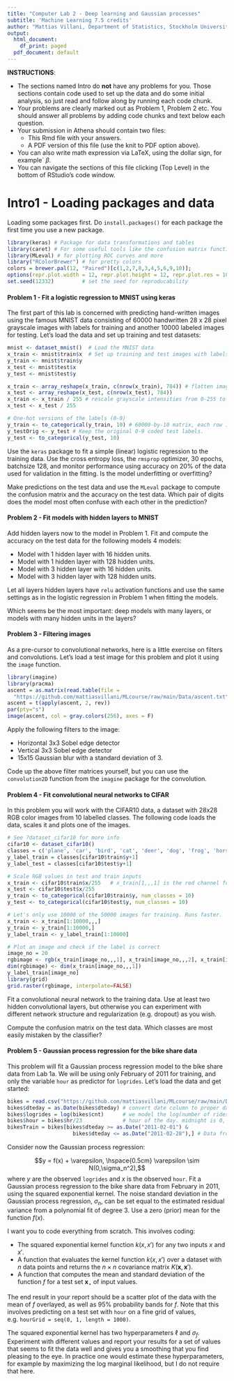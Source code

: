 ```yaml
---
title: "Computer Lab 2 - Deep learning and Gaussian processes"
subtitle: 'Machine Learning 7.5 credits'
author: "Mattias Villani, Department of Statistics, Stockholm University"
output:
  html_document:
    df_print: paged
  pdf_document: default
---
```

 
**INSTRUCTIONS**: 

- The sections named Intro do **not** have any problems for you. Those sections contain code used to set up the data and do some initial analysis, so just read and follow along by running each code chunk. 
- Your problems are clearly marked out as Problem 1, Problem 2 etc. You should answer all problems by adding code chunks and text below each question.
- Your submission in Athena should contain two files:
  - This Rmd file with your answers.
  - A PDF version of this file (use the knit to PDF option above).
- You can also write math expression via LaTeX, using the dollar sign, for example´ $\beta$.
- You can navigate the sections of this file clicking (Top Level) in the bottom of RStudio's code window.

# Intro1 - Loading packages and data

Loading some packages first. Do `install.packages()` for each package the first time you use a new package.

```r
library(keras) # Package for data transformations and tables
library(caret) # For some useful tools like the confusion matrix function
library(MLeval) # for plotting ROC curves and more
library("RColorBrewer") # for pretty colors
colors = brewer.pal(12, "Paired")[c(1,2,7,8,3,4,5,6,9,10)];
options(repr.plot.width = 12, repr.plot.height = 12, repr.plot.res = 100) # plot size
set.seed(12332)         # set the seed for reproducability
```

#### Problem 1 - Fit a logistic regression to MNIST using keras

The first part of this lab is concerned with predicting hand-written images using the 
famous MNIST data consisting of 60000 handwritten 28 x 28 pixel grayscale images with 
labels for training and another 10000 labeled images for testing. Let's load the data 
and set up training and test datasets:

```r
mnist <- dataset_mnist()  # Load the MNIST data
x_train <- mnist$train$x  # Set up training and test images with labels
y_train <- mnist$train$y
x_test <- mnist$test$x
y_test <- mnist$test$y

x_train <- array_reshape(x_train, c(nrow(x_train), 784)) # flatten images matrices to vectors
x_test <- array_reshape(x_test, c(nrow(x_test), 784))
x_train <- x_train / 255 # rescale grayscale intensities from 0-255 to interval [0,1]
x_test <- x_test / 255

# One-hot versions of the labels (0-9)
y_train <- to_categorical(y_train, 10) # 60000-by-10 matrix, each row is one-hot
y_testOrig <- y_test # Keep the original 0-9 coded test labels.
y_test <- to_categorical(y_test, 10)
```

Use the `keras` package to fit a simple (linear) logistic regression to the training data.
Use the cross entropy loss, the `rmsprop` optimizer, 30 epochs, batchsize 128, and monitor
performance using accuracy on 20% of the data used for validation in the fitting. 
Is the model underfitting or overfitting?

Make predictions on the test data and use the `MLeval` package to compute the confusion 
matrix and the accuracy on the test data. Which pair of digits does the model most often 
confuse with each other in the prediction?


#### Problem 2 - Fit models with hidden layers to MNIST

Add hidden layers now to the model in Problem 1. Fit and compute the accuracy on the test
data for the following models 4 models:

- Model with 1 hidden layer with 16 hidden units.
- Model with 1 hidden layer with 128 hidden units.
- Model with 3 hidden layer with 16 hidden units.
- Model with 3 hidden layer with 128 hidden units.

Let all layers hidden layers have `relu` activation functions and use the same settings
as in the logistic regression in Problem 1 when fitting the models.

Which seems be the most important: deep models with many layers, or models with many hidden
units in the layers?

#### Problem 3 - Filtering images

As a pre-cursor to convolutional networks, here is a little exercise on filters and 
convolutions. 
Let's load a test image for this problem and plot it using the `image` function.

```r
library(imagine)
library(pracma)
ascent = as.matrix(read.table(file = 
  "https://github.com/mattiasvillani/MLcourse/raw/main/Data/ascent.txt", header = FALSE))
ascent = t(apply(ascent, 2, rev))
par(pty="s")
image(ascent, col = gray.colors(256), axes = F)
```

Apply the following filters to the image:

- Horizontal 3x3 Sobel edge detector
- Vertical 3x3 Sobel edge detector
- 15x15 Gaussian blur with a standard deviation of 3.

Code up the above filter matrices yourself, but you can use the `convolution2D` function from the 
`imagine` package for the convolution.

#### Problem 4 - Fit convolutional neural networks to CIFAR

In this problem you will work with the CIFAR10 data, a dataset with 28x28 RGB color images
from 10 labelled classes. The following code loads the data, scales it and plots one of
the images.

```r

# See ?dataset_cifar10 for more info
cifar10 <- dataset_cifar10()
classes = c('plane', 'car', 'bird', 'cat', 'deer', 'dog', 'frog', 'horse', 'ship', 'truck')
y_label_train = classes[cifar10$train$y+1]
y_label_test = classes[cifar10$test$y+1]

# Scale RGB values in test and train inputs  
x_train <- cifar10$train$x/255   # x_train[1,,,1] is the red channel for first pic
x_test <- cifar10$test$x/255
y_train <- to_categorical(cifar10$train$y, num_classes = 10)
y_test <- to_categorical(cifar10$test$y, num_classes = 10)

# Let's only use 10000 of the 50000 images for training. Runs faster.
x_train <- x_train[1:10000,,,]
y_train <- y_train[1:10000,]
y_label_train <- y_label_train[1:10000]

# Plot an image and check if the label is correct
image_no = 20
rgbimage <- rgb(x_train[image_no,,,1], x_train[image_no,,,2], x_train[image_no,,,3])
dim(rgbimage) <- dim(x_train[image_no,,,1])
y_label_train[image_no]
library(grid)
grid.raster(rgbimage, interpolate=FALSE)
```

Fit a convolutional neural network to the training data. Use at least two hidden 
convolutional layers, but otherwise you can experiment with different network structure 
and regularization (e.g. dropout) as you wish.

Compute the confusion matrix on the test data. Which classes are most easily mistaken by 
the classifier?

#### Problem 5 - Gaussian process regression for the bike share data

This problem will fit a Gaussian process regression model to the bike share data from Lab 1a. 
We will be using only February of 2011 for training, and only the variable `hour` as predictor 
for `logrides`. Let's load the data and get started:
```r
bikes = read.csv("https://github.com/mattiasvillani/MLcourse/raw/main/Data/BikeShareData/hour.csv")
bikes$dteday = as.Date(bikes$dteday) # convert date column to proper date format
bikes$logrides = log(bikes$cnt)      # we model the log(number of rides) as response.
bikes$hour = bikes$hr/23             # hour of the day. midnight is 0, 11 PM is 1.
bikesTrain = bikes[bikes$dteday >= as.Date("2011-02-01") & 
                     bikes$dteday <= as.Date("2011-02-28"),] # Data from feb 2011
```

Consider now the Gaussian process regression:

$$y = f(x) + \varepsilon, \hspace{0.5cm} \varepsilon \sim N(0,\sigma_n^2),$$
where $y$ are the observed `logrides` and $x$ is the observed `hour`. 
Fit a Gaussian process regression to the bike share data from February in 2011, using 
the squared exponential kernel. The noise standard deviation in the Gaussian process 
regression, $\sigma_n$, can be set equal to the estimated residual variance from a 
polynomial fit of degree 3. Use a zero (prior) mean for the function $f(x)$.

I want you to code everything from scratch. This involves coding:

- The squared exponential kernel function $k(x,x')$ for any two inputs $x$ and $x'$.
- A function that evaluates the kernel function $k(x,x')$ over a dataset with $n$ data points 
and returns the $n \times n$ covariance matrix $K(\mathbf{x},\mathbf{x}')$.
- A function that computes the mean and standard deviation of the function $f$ for a test 
set $\mathbf{x}_\star$ of input values.

The end result in your report should be a scatter plot of the data with the mean of 
$f$ overlayed, as well as 95% probability bands for $f$. Note that this involves predicting 
on a test set with `hour` on a fine grid of values, e.g. `hourGrid = seq(0, 1, length = 1000)`.

The squared exponential kernel has two hyperparameters $\ell$ and $\sigma_f$. Experiment 
with different values and report your results for a set of values that seems to fit the data
well and gives you a smoothing that you find pleasing to the eye. In practice one would 
estimate these hyperparameters, for example by maximizing the log marginal likelihood, but
I do not require that here.

